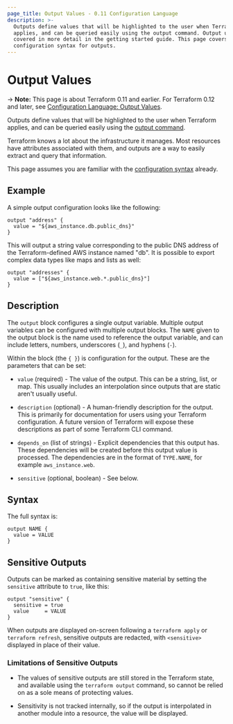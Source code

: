 ```yaml
---
page_title: Output Values - 0.11 Configuration Language
description: >-
  Outputs define values that will be highlighted to the user when Terraform
  applies, and can be queried easily using the output command. Output usage is
  covered in more detail in the getting started guide. This page covers
  configuration syntax for outputs.
---
```


# Output Values

-> **Note:** This page is about Terraform 0.11 and earlier. For Terraform 0.12
and later, see
[Configuration Language: Output Values](/language/values/outputs).

Outputs define values that will be highlighted to the user
when Terraform applies, and can be queried easily using the
[output command](/cli/commands/output).

Terraform knows a lot about the infrastructure it manages.
Most resources have attributes associated with them, and
outputs are a way to easily extract and query that information.

This page assumes you are familiar with the
[configuration syntax](/language/configuration-0-11/syntax)
already.

## Example

A simple output configuration looks like the following:

```hcl
output "address" {
  value = "${aws_instance.db.public_dns}"
}
```

This will output a string value corresponding to the public
DNS address of the Terraform-defined AWS instance named "db". It
is possible to export complex data types like maps and lists as
well:

```hcl
output "addresses" {
  value = ["${aws_instance.web.*.public_dns}"]
}
```

## Description

The `output` block configures a single output variable. Multiple
output variables can be configured with multiple output blocks.
The `NAME` given to the output block is the name used to reference
the output variable, and can include letters, numbers, underscores (`_`),
and hyphens (`-`).

Within the block (the `{ }`) is configuration for the output.
These are the parameters that can be set:

- `value` (required) - The value of the output. This can be a string, list, or
  map. This usually includes an interpolation since outputs that are static
  aren't usually useful.

- `description` (optional) - A human-friendly description for the output. This
  is primarily for documentation for users using your Terraform configuration. A
  future version of Terraform will expose these descriptions as part of some
  Terraform CLI command.

- `depends_on` (list of strings) - Explicit dependencies that this output has.
  These dependencies will be created before this output value is processed. The
  dependencies are in the format of `TYPE.NAME`, for example `aws_instance.web`.

- `sensitive` (optional, boolean) - See below.

## Syntax

The full syntax is:

```text
output NAME {
  value = VALUE
}
```

## Sensitive Outputs

Outputs can be marked as containing sensitive material by setting the
`sensitive` attribute to `true`, like this:

```hcl
output "sensitive" {
  sensitive = true
  value     = VALUE
}
```

When outputs are displayed on-screen following a `terraform apply` or
`terraform refresh`, sensitive outputs are redacted, with `<sensitive>`
displayed in place of their value.

### Limitations of Sensitive Outputs

- The values of sensitive outputs are still stored in the Terraform state, and
  available using the `terraform output` command, so cannot be relied on as a
  sole means of protecting values.

- Sensitivity is not tracked internally, so if the output is interpolated in
  another module into a resource, the value will be displayed.
